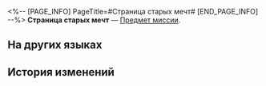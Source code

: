 <%-- [PAGE_INFO]
PageTitle=#Страница старых мечт#
[END_PAGE_INFO] --%>
{{Предмет Инфобокс
|id          = 140501
|Изображение = Предмет Страница старых мечт.png
|Тип         = Предмет миссии
|Инвентарь   = Миссии
|Редкость    = 3
|Эффект      = 
|Описание    = Рисунок мальчика. Мазки ещё совсем детские, время не стёрло образы старых грёз.<br />Его верный товарищ очень постарался ради этого.
}}
'''Страница старых мечт''' — [[Предмет миссии]].

==На других языках==
{{На других языках
|en   = Page of Past Dreams
|zhs  = 一页旧梦
|zht  = 一頁舊夢
|ja   = 1ページの古き夢
|ko   = 옛꿈의 한 페이지
|es   = Página de viejos sueños
|fr   = Page des rêves passés
|ru   = Страница старых мечт
|th   = ความฝันในวันวาน
|vi   = Một Trang Giấc Mơ Xưa
|de   = Eine Seite alter Träume
|id   = Selembar Mimpi Lama
|pt   = Página dos Sonhos Antigos
}}

==История изменений==
{{История изменений|3.5}}